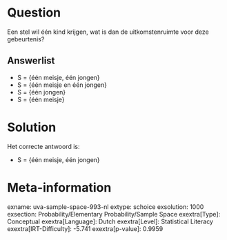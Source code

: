 Question
========

Een stel wil één kind krijgen, wat is dan de uitkomstenruimte voor deze
gebeurtenis?

Answerlist
----------

* S = {één meisje, één jongen}
* S = {één meisje en één jongen}
* S = {één jongen}
* S = {één meisje}

Solution
========

Het correcte antwoord is: 

* S = {één meisje, één jongen}

Meta-information
================
exname: uva-sample-space-993-nl
extype: schoice
exsolution: 1000
exsection: Probability/Elementary Probability/Sample Space
exextra[Type]: Conceptual
exextra[Language]: Dutch
exextra[Level]: Statistical Literacy
exextra[IRT-Difficulty]: -5.741
exextra[p-value]: 0.9959
